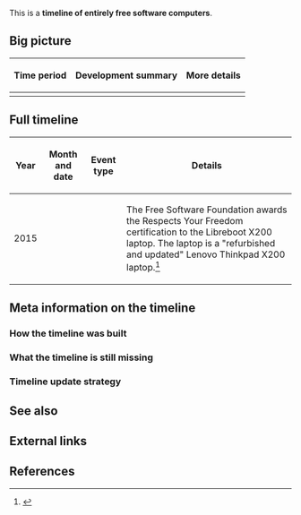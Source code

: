 This is a '''timeline of entirely free software computers'''.

==Big picture==

{| class="wikitable"
! Time period !! Development summary !! More details
|-
|}

==Full timeline==

{| class="sortable wikitable"
! Year !! Month and date !! Event type !! Details
|-
| 2015 || {{dts|January 29}} || || The Free Software Foundation awards the Respects Your Freedom certification to the Libreboot X200 laptop. The laptop is a "refurbished and updated" Lenovo Thinkpad X200 laptop.<ref>{{cite web |url=https://www.fsf.org/news/libreboot-x200-laptop-now-fsf-certified-to-respect-your-freedom |title=Libreboot X200 laptop now FSF-certified to respect your freedom |publisher=Free Software Foundation |accessdate=June 10, 2017}}</ref>
|}

==Meta information on the timeline==

===How the timeline was built===

===What the timeline is still missing===

===Timeline update strategy===

==See also==

==External links==

==References==

{{Reflist|30em}}
